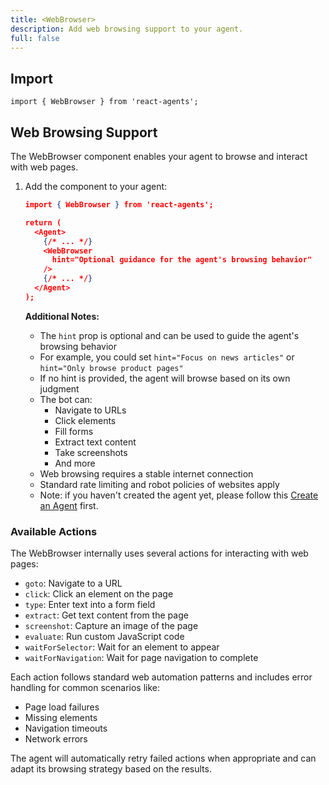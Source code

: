 ```yaml
---
title: <WebBrowser>
description: Add web browsing support to your agent.
full: false
---
```


## Import

```tsx
import { WebBrowser } from 'react-agents';
```

## Web Browsing Support

The WebBrowser component enables your agent to browse and interact with web pages.

1. Add the component to your agent:
   ```json
   import { WebBrowser } from 'react-agents';

   return (
     <Agent>
       {/* ... */}
       <WebBrowser
         hint="Optional guidance for the agent's browsing behavior"
       />
       {/* ... */}
     </Agent>
   );
   ```

   **Additional Notes:**
   - The `hint` prop is optional and can be used to guide the agent's browsing behavior
   - For example, you could set `hint="Focus on news articles"` or `hint="Only browse product pages"`
   - If no hint is provided, the agent will browse based on its own judgment
   - The bot can:
     - Navigate to URLs
     - Click elements
     - Fill forms
     - Extract text content
     - Take screenshots
     - And more
   - Web browsing requires a stable internet connection
   - Standard rate limiting and robot policies of websites apply
   - Note: if you haven't created the agent yet, please follow this [Create an Agent](/create-an-agent) first.

### Available Actions

The WebBrowser internally uses several actions for interacting with web pages:

- `goto`: Navigate to a URL
- `click`: Click an element on the page
- `type`: Enter text into a form field  
- `extract`: Get text content from the page
- `screenshot`: Capture an image of the page
- `evaluate`: Run custom JavaScript code
- `waitForSelector`: Wait for an element to appear
- `waitForNavigation`: Wait for page navigation to complete

Each action follows standard web automation patterns and includes error handling for common scenarios like:
- Page load failures
- Missing elements
- Navigation timeouts
- Network errors

The agent will automatically retry failed actions when appropriate and can adapt its browsing strategy based on the results.
